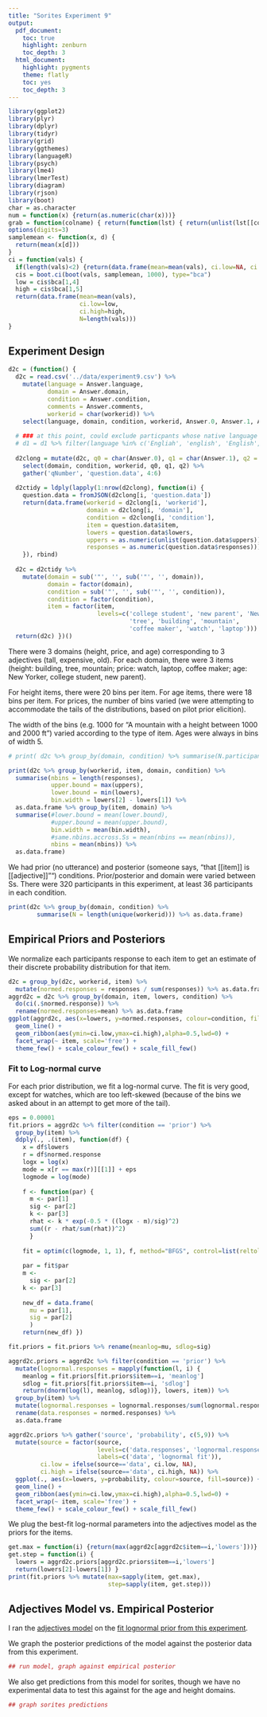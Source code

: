 ```yaml
---
title: "Sorites Experiment 9"
output:
  pdf_document:
    toc: true
    highlight: zenburn
    toc_depth: 3
  html_document:
    highlight: pygments
    theme: flatly
    toc: yes
    toc_depth: 3
---
```


```r
library(ggplot2)
library(plyr)
library(dplyr)
library(tidyr)
library(grid)
library(ggthemes)
library(languageR)
library(psych)
library(lme4)
library(lmerTest)
library(diagram)
library(rjson)
library(boot)
char = as.character
num = function(x) {return(as.numeric(char(x)))}
grab = function(colname) { return(function(lst) { return(unlist(lst[[colname]])) }) }
options(digits=3)
samplemean <- function(x, d) {
  return(mean(x[d]))
}
ci = function(vals) {
  if(length(vals)<2) {return(data.frame(mean=mean(vals), ci.low=NA, ci.high=NA, N=length(vals)))}
  cis = boot.ci(boot(vals, samplemean, 1000), type="bca")
  low = cis$bca[1,4]
  high = cis$bca[1,5]
  return(data.frame(mean=mean(vals),
                    ci.low=low,
                    ci.high=high,
                    N=length(vals)))
}
```
  
Experiment Design
-----------------

```r
d2c = (function() {
  d2c = read.csv('../data/experiment9.csv') %>%
    mutate(language = Answer.language,
           domain = Answer.domain,
           condition = Answer.condition,
           comments = Answer.comments,
           workerid = char(workerid)) %>%
    select(language, domain, condition, workerid, Answer.0, Answer.1, Answer.2, comments)
  
  # ### at this point, could exclude particpants whose native language was not english:
  # d1 = d1 %>% filter(language %in% c('Engliah', 'english', 'English', 'ENGLISH', 'Enlish))
  
  d2clong = mutate(d2c, q0 = char(Answer.0), q1 = char(Answer.1), q2 = char(Answer.2)) %>%
    select(domain, condition, workerid, q0, q1, q2) %>%
    gather('qNumber', 'question.data', 4:6)
  
  d2ctidy = ldply(lapply(1:nrow(d2clong), function(i) {
    question.data = fromJSON(d2clong[i, 'question.data'])
    return(data.frame(workerid = d2clong[i, 'workerid'],
                      domain = d2clong[i, 'domain'],
                      condition = d2clong[i, 'condition'],
                      item = question.data$item,
                      lowers = question.data$lowers,
                      uppers = as.numeric(unlist(question.data$uppers)),
                      responses = as.numeric(question.data$responses)))
    }), rbind)
  
  d2c = d2ctidy %>%
    mutate(domain = sub('"', '', sub('"', '', domain)),
           domain = factor(domain),
           condition = sub('"', '', sub('"', '', condition)),
           condition = factor(condition),
           item = factor(item,
                         levels=c('college student', 'new parent', 'New Yorker',
                                  'tree', 'building', 'mountain',
                                  'coffee maker', 'watch', 'laptop')))
  return(d2c) })()
```

There were 3 domains (height, price, and age) corresponding to 3 adjectives (tall, expensive, old). For each domain, there were 3 items (height: building, tree, mountain; price: watch, laptop, coffee maker; age: New Yorker, college student, new parent).

For height items, there were 20 bins per item. For age items, there were 18 bins per item. For prices, the number of bins varied (we were attempting to accommodate the tails of the distributions, based on pilot prior elicition).

The width of the bins (e.g. 1000 for "A mountain with a height between 1000 and 2000 ft") varied according to the type of item. Ages were always in bins of width 5.

```r
# print( d2c %>% group_by(domain, condition) %>% summarise(N.participants=length(unique(workerid))) %>% as.data.frame )

print(d2c %>% group_by(workerid, item, domain, condition) %>%
  summarise(nbins = length(responses),
            upper.bound = max(uppers),
            lower.bound = min(lowers),
            bin.width = lowers[2] - lowers[1]) %>%
  as.data.frame %>% group_by(item, domain) %>%
  summarise(#lower.bound = mean(lower.bound),
            #upper.bound = mean(upper.bound),
            bin.width = mean(bin.width),
            #same.nbins.accross.Ss = mean(nbins == mean(nbins)),
            nbins = mean(nbins)) %>%
  as.data.frame)
```

We had prior (no utterance) and posterior (someone says, "that [[item]] is [[adjective]]"") conditions. Prior/posterior and domain were varied between Ss. There were 320 participants in this experiment, at least 36 participants in each condition.

```r
print(d2c %>% group_by(domain, condition) %>%
        summarise(N = length(unique(workerid))) %>% as.data.frame)
```
  
Empirical Priors and Posteriors
-------------------------------

We normalize each participants response to each item to get an estimate of their discrete probability distribution for that item.

```r
d2c = group_by(d2c, workerid, item) %>%
  mutate(normed.responses = responses / sum(responses)) %>% as.data.frame
aggrd2c = d2c %>% group_by(domain, item, lowers, condition) %>%
  do(ci(.$normed.response)) %>%
  rename(normed.responses=mean) %>% as.data.frame
ggplot(aggrd2c, aes(x=lowers, y=normed.responses, colour=condition, fill=condition)) +
  geom_line() +
  geom_ribbon(aes(ymin=ci.low,ymax=ci.high),alpha=0.5,lwd=0) +
  facet_wrap(~ item, scale='free') +
  theme_few() + scale_colour_few() + scale_fill_few()
```

### Fit to Log-normal curve

For each prior distribution, we fit a log-normal curve. The fit is very good, except for watches, which are too left-skewed (because of the bins we asked about in an attempt to get more of the tail).

```r
eps = 0.00001
fit.priors = aggrd2c %>% filter(condition == 'prior') %>%
  group_by(item) %>%
  ddply(., .(item), function(df) {
    x = df$lowers
    r = df$normed.response
    logx = log(x)
    mode = x[r == max(r)][[1]] + eps
    logmode = log(mode)
    
    f <- function(par) {
      m <- par[1]
      sig <- par[2]
      k <- par[3]
      rhat <- k * exp(-0.5 * ((logx - m)/sig)^2)
      sum((r - rhat/sum(rhat))^2)
      }
    
    fit = optim(c(logmode, 1, 1), f, method="BFGS", control=list(reltol=1e-9))
    
    par = fit$par
    m <- 
      sig <- par[2]
    k <- par[3]
    
    new_df = data.frame(
      mu = par[1],
      sig = par[2]
      )
    return(new_df) })

fit.priors = fit.priors %>% rename(meanlog=mu, sdlog=sig)

aggrd2c.priors = aggrd2c %>% filter(condition == 'prior') %>%
  mutate(lognormal.responses = mapply(function(l, i) {
    meanlog = fit.priors[fit.priors$item==i, 'meanlog']
    sdlog = fit.priors[fit.priors$item==i, 'sdlog']
    return(dnorm(log(l), meanlog, sdlog))}, lowers, item)) %>%
  group_by(item) %>%
  mutate(lognormal.responses = lognormal.responses/sum(lognormal.responses)) %>%
  rename(data.responses = normed.responses) %>%
  as.data.frame

aggrd2c.priors %>% gather('source', 'probability', c(5,9)) %>%
  mutate(source = factor(source,
                         levels=c('data.responses', 'lognormal.responses'),
                         labels=c('data', 'lognormal fit')),
         ci.low = ifelse(source=='data', ci.low, NA),
         ci.high = ifelse(source=='data', ci.high, NA)) %>%
  ggplot(., aes(x=lowers, y=probability, colour=source, fill=source)) +
  geom_line() +
  geom_ribbon(aes(ymin=ci.low,ymax=ci.high),alpha=0.5,lwd=0) +
  facet_wrap(~ item, scale='free') +
  theme_few() + scale_colour_few() + scale_fill_few()


```

We plug the best-fit log-normal parameters into the adjectives model as the priors for the items.

```r
get.max = function(i) {return(max(aggrd2c[aggrd2c$item==i,'lowers']))}
get.step = function(i) {
  lowers = aggrd2c.priors[aggrd2c.priors$item==i,'lowers']
  return(lowers[2]-lowers[1]) }
print(fit.priors %>% mutate(max=sapply(item, get.max),
                            step=sapply(item, get.step)))
```

Adjectives Model vs. Empirical Posterior
----------------------------------------

I ran the [adjectives model](../model/adjectives-lognormal-prior.wppl) on the [fit lognormal prior from this experiment](../model/3domain-bins-priors/prior-params.csv).

We graph the posterior predictions of the model against the posterior data from this experiment.

```r
## run model, graph against empirical posterior
```

We also get predictions from this model for sorites, though we have no experimental data to test this against for the age and height domains.

```r
## graph sorites predictions
```